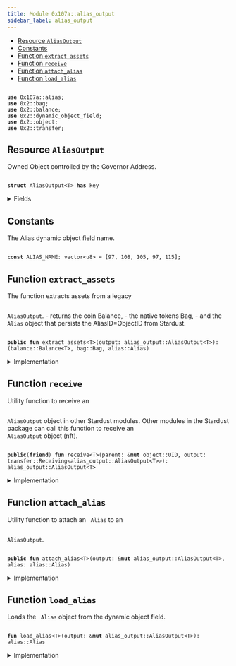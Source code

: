 ```yaml
---
title: Module 0x107a::alias_output
sidebar_label: alias_output
---
```


<Link id="0x107a_alias_output"/>


-  [Resource `AliasOutput`](#0x107a_alias_output_AliasOutput)
-  [Constants](#@Constants_0)
-  [Function `extract_assets`](#0x107a_alias_output_extract_assets)
-  [Function `receive`](#0x107a_alias_output_receive)
-  [Function `attach_alias`](#0x107a_alias_output_attach_alias)
-  [Function `load_alias`](#0x107a_alias_output_load_alias)


<pre><code>
<b>use</b> <Link to="alias#0x107a_alias">0x107a::alias</Link>;
<b>use</b> <Link to="../iota-framework/bag#0x2_bag">0x2::bag</Link>;
<b>use</b> <Link to="../iota-framework/balance#0x2_balance">0x2::balance</Link>;
<b>use</b> <Link to="../iota-framework/dynamic_object_field#0x2_dynamic_object_field">0x2::dynamic_object_field</Link>;
<b>use</b> <Link to="../iota-framework/object#0x2_object">0x2::object</Link>;
<b>use</b> <Link to="../iota-framework/transfer#0x2_transfer">0x2::transfer</Link>;
</code></pre>



<Link id="0x107a_alias_output_AliasOutput"></Link>

## Resource `AliasOutput`

Owned Object controlled by the Governor Address.


<pre><code>
<b>struct</b> <Link to="alias_output#0x107a_alias_output_AliasOutput">AliasOutput</Link>&lt;T&gt; <b>has</b> key
</code></pre>



<details>
<summary>Fields</summary>


<dl>
<dt>
<code>
id: <Link to="../iota-framework/object#0x2_object_UID">object::UID</Link></code>
</dt>
<dd>
 This is a "random" UID, not the AliasID from Stardust.
</dd>
<dt>
<code>
<Link to="../iota-framework/balance#0x2_balance">balance</Link>: <Link to="../iota-framework/balance#0x2_balance_Balance">balance::Balance</Link>&lt;T&gt;</code>
</dt>
<dd>
 The amount of coins held by the output.
</dd>
<dt>
<code>
native_tokens: <Link to="../iota-framework/bag#0x2_bag_Bag">bag::Bag</Link></code>
</dt>
<dd>
 The <code>
Bag</code> holds native tokens, key-ed by the stringified type of the asset.
 Example: key: "0xabcded::soon::SOON", value: `Balance<0xabcded::soon::SOON>`.
</dd>
</dl>


</details>

<Link id="@Constants_0"></Link>

## Constants


<Link id="0x107a_alias_output_ALIAS_NAME"></Link>

The Alias dynamic object field name.


<pre><code>
<b>const</b> <Link to="alias_output#0x107a_alias_output_ALIAS_NAME">ALIAS_NAME</Link>: <Link to="../move-stdlib/vector#0x1_vector">vector</Link>&lt;u8&gt; = [97, 108, 105, 97, 115];
</code></pre>



<Link id="0x107a_alias_output_extract_assets"></Link>

## Function `extract_assets`

The function extracts assets from a legacy <code>
<Link to="alias_output#0x107a_alias_output_AliasOutput">AliasOutput</Link></code>.
- returns the coin Balance,
- the native tokens Bag,
- and the <code>
Alias</code> object that persists the AliasID=ObjectID from Stardust.


<pre><code>
<b>public</b> <b>fun</b> <Link to="alias_output#0x107a_alias_output_extract_assets">extract_assets</Link>&lt;T&gt;(output: <Link to="alias_output#0x107a_alias_output_AliasOutput">alias_output::AliasOutput</Link>&lt;T&gt;): (<Link to="../iota-framework/balance#0x2_balance_Balance">balance::Balance</Link>&lt;T&gt;, <Link to="../iota-framework/bag#0x2_bag_Bag">bag::Bag</Link>, <Link to="alias#0x107a_alias_Alias">alias::Alias</Link>)
</code></pre>



<details>
<summary>Implementation</summary>


<pre><code>
<b>public</b> <b>fun</b> <Link to="alias_output#0x107a_alias_output_extract_assets">extract_assets</Link>&lt;T&gt;(<b>mut</b> output: <Link to="alias_output#0x107a_alias_output_AliasOutput">AliasOutput</Link>&lt;T&gt;): (Balance&lt;T&gt;, Bag, Alias) \{
    // Load the related <Link to="alias#0x107a_alias">alias</Link> <Link to="../iota-framework/object#0x2_object">object</Link>.
    <b>let</b> <Link to="alias#0x107a_alias">alias</Link> = <Link to="alias_output#0x107a_alias_output_load_alias">load_alias</Link>(&<b>mut</b> output);

    // Unpack the output into its basic part.
    <b>let</b> <Link to="alias_output#0x107a_alias_output_AliasOutput">AliasOutput</Link> \{
        id,
        <Link to="../iota-framework/balance#0x2_balance">balance</Link>,
        native_tokens
    } = output;

    // Delete the output.
    <Link to="../iota-framework/object#0x2_object_delete">object::delete</Link>(id);

    (<Link to="../iota-framework/balance#0x2_balance">balance</Link>, native_tokens, <Link to="alias#0x107a_alias">alias</Link>)
}
</code></pre>



</details>

<Link id="0x107a_alias_output_receive"></Link>

## Function `receive`

Utility function to receive an <code>
<Link to="alias_output#0x107a_alias_output_AliasOutput">AliasOutput</Link></code> object in other Stardust modules.
Other modules in the Stardust package can call this function to receive an <code>
<Link to="alias_output#0x107a_alias_output_AliasOutput">AliasOutput</Link></code> object (nft).


<pre><code>
<b>public</b>(<b>friend</b>) <b>fun</b> <Link to="alias_output#0x107a_alias_output_receive">receive</Link>&lt;T&gt;(parent: &<b>mut</b> <Link to="../iota-framework/object#0x2_object_UID">object::UID</Link>, output: <Link to="../iota-framework/transfer#0x2_transfer_Receiving">transfer::Receiving</Link>&lt;<Link to="alias_output#0x107a_alias_output_AliasOutput">alias_output::AliasOutput</Link>&lt;T&gt;&gt;): <Link to="alias_output#0x107a_alias_output_AliasOutput">alias_output::AliasOutput</Link>&lt;T&gt;
</code></pre>



<details>
<summary>Implementation</summary>


<pre><code>
<b>public</b>(<Link to="../iota-framework/package#0x2_package">package</Link>) <b>fun</b> <Link to="alias_output#0x107a_alias_output_receive">receive</Link>&lt;T&gt;(parent: &<b>mut</b> UID, output: Receiving&lt;<Link to="alias_output#0x107a_alias_output_AliasOutput">AliasOutput</Link>&lt;T&gt;&gt;) : <Link to="alias_output#0x107a_alias_output_AliasOutput">AliasOutput</Link>&lt;T&gt; \{
    <Link to="../iota-framework/transfer#0x2_transfer_receive">transfer::receive</Link>(parent, output)
}
</code></pre>



</details>

<Link id="0x107a_alias_output_attach_alias"></Link>

## Function `attach_alias`

Utility function to attach an <code>
Alias</code> to an <code>
<Link to="alias_output#0x107a_alias_output_AliasOutput">AliasOutput</Link></code>.


<pre><code>
<b>public</b> <b>fun</b> <Link to="alias_output#0x107a_alias_output_attach_alias">attach_alias</Link>&lt;T&gt;(output: &<b>mut</b> <Link to="alias_output#0x107a_alias_output_AliasOutput">alias_output::AliasOutput</Link>&lt;T&gt;, <Link to="alias#0x107a_alias">alias</Link>: <Link to="alias#0x107a_alias_Alias">alias::Alias</Link>)
</code></pre>



<details>
<summary>Implementation</summary>


<pre><code>
<b>public</b> <b>fun</b> <Link to="alias_output#0x107a_alias_output_attach_alias">attach_alias</Link>&lt;T&gt;(output: &<b>mut</b> <Link to="alias_output#0x107a_alias_output_AliasOutput">AliasOutput</Link>&lt;T&gt;, <Link to="alias#0x107a_alias">alias</Link>: Alias) \{
    <Link to="../iota-framework/dynamic_object_field#0x2_dynamic_object_field_add">dynamic_object_field::add</Link>(&<b>mut</b> output.id, <Link to="alias_output#0x107a_alias_output_ALIAS_NAME">ALIAS_NAME</Link>, <Link to="alias#0x107a_alias">alias</Link>)
}
</code></pre>



</details>

<Link id="0x107a_alias_output_load_alias"></Link>

## Function `load_alias`

Loads the <code>
Alias</code> object from the dynamic object field.


<pre><code>
<b>fun</b> <Link to="alias_output#0x107a_alias_output_load_alias">load_alias</Link>&lt;T&gt;(output: &<b>mut</b> <Link to="alias_output#0x107a_alias_output_AliasOutput">alias_output::AliasOutput</Link>&lt;T&gt;): <Link to="alias#0x107a_alias_Alias">alias::Alias</Link>
</code></pre>



<details>
<summary>Implementation</summary>


<pre><code>
<b>fun</b> <Link to="alias_output#0x107a_alias_output_load_alias">load_alias</Link>&lt;T&gt;(output: &<b>mut</b> <Link to="alias_output#0x107a_alias_output_AliasOutput">AliasOutput</Link>&lt;T&gt;): Alias \{
    <Link to="../iota-framework/dynamic_object_field#0x2_dynamic_object_field_remove">dynamic_object_field::remove</Link>(&<b>mut</b> output.id, <Link to="alias_output#0x107a_alias_output_ALIAS_NAME">ALIAS_NAME</Link>)
}
</code></pre>



</details>
